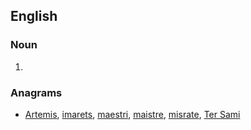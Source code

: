 ==English==

===Noun===
{{en-noun}}

# {{alternative spelling of|smarty|lang=en}}

===Anagrams===
* [[Artemis#English|Artemis]], [[imarets#English|imarets]], [[maestri#English|maestri]], [[maistre#English|maistre]], [[misrate#English|misrate]], [[Ter Sami#English|Ter Sami]]